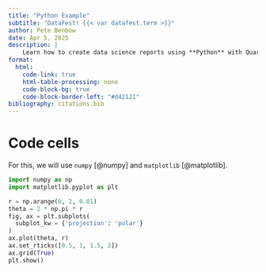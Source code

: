 ```yaml
---
title: "Python Example"
subtitle: "DataFest! {{< var datafest.term >}}"
author: Pete Benbow
date: Apr 5, 2025
description: |
    Learn how to create data science reports using **Python** with Quarto!
format:
  html:
    code-link: true
    html-table-processing: none
    code-block-bg: true
    code-block-border-left: "#d42121"
bibliography: citations.bib
---
```


# Code cells

For this, we will use `numpy` [@numpy] and `matplotlib` [@matplotlib].

``` python
import numpy as np
import matplotlib.pyplot as plt

r = np.arange(0, 2, 0.01)
theta = 2 * np.pi * r
fig, ax = plt.subplots(
  subplot_kw = {'projection': 'polar'} 
)
ax.plot(theta, r)
ax.set_rticks([0.5, 1, 1.5, 2])
ax.grid(True)
plt.show()
```

